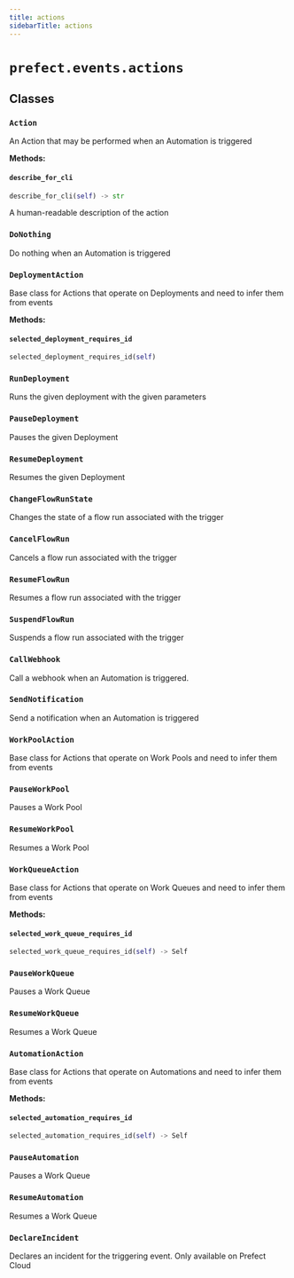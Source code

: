 ```yaml
---
title: actions
sidebarTitle: actions
---
```


# `prefect.events.actions`

## Classes

### `Action`


An Action that may be performed when an Automation is triggered


**Methods:**

#### `describe_for_cli`

```python
describe_for_cli(self) -> str
```

A human-readable description of the action


### `DoNothing`


Do nothing when an Automation is triggered


### `DeploymentAction`


Base class for Actions that operate on Deployments and need to infer them from
events


**Methods:**

#### `selected_deployment_requires_id`

```python
selected_deployment_requires_id(self)
```

### `RunDeployment`


Runs the given deployment with the given parameters


### `PauseDeployment`


Pauses the given Deployment


### `ResumeDeployment`


Resumes the given Deployment


### `ChangeFlowRunState`


Changes the state of a flow run associated with the trigger


### `CancelFlowRun`


Cancels a flow run associated with the trigger


### `ResumeFlowRun`


Resumes a flow run associated with the trigger


### `SuspendFlowRun`


Suspends a flow run associated with the trigger


### `CallWebhook`


Call a webhook when an Automation is triggered.


### `SendNotification`


Send a notification when an Automation is triggered


### `WorkPoolAction`


Base class for Actions that operate on Work Pools and need to infer them from
events


### `PauseWorkPool`


Pauses a Work Pool


### `ResumeWorkPool`


Resumes a Work Pool


### `WorkQueueAction`


Base class for Actions that operate on Work Queues and need to infer them from
events


**Methods:**

#### `selected_work_queue_requires_id`

```python
selected_work_queue_requires_id(self) -> Self
```

### `PauseWorkQueue`


Pauses a Work Queue


### `ResumeWorkQueue`


Resumes a Work Queue


### `AutomationAction`


Base class for Actions that operate on Automations and need to infer them from
events


**Methods:**

#### `selected_automation_requires_id`

```python
selected_automation_requires_id(self) -> Self
```

### `PauseAutomation`


Pauses a Work Queue


### `ResumeAutomation`


Resumes a Work Queue


### `DeclareIncident`


Declares an incident for the triggering event.  Only available on Prefect Cloud

